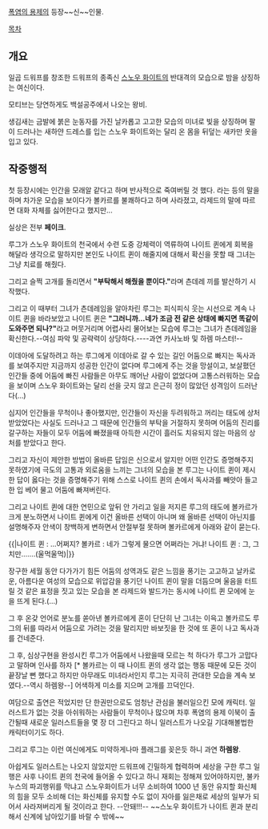 [[폭염의 용제]]의 등장~~신~~인물.

[[목차]]
== 개요 ==
일곱 드워프를 창조한 드워프의 종족신 [[스노우 화이트]]의 반대격의 모습으로 밤을 상징하는 여신이다.

모티브는 당연하게도 백설공주에서 나오는 왕비.

생김새는 금발에 붉은 눈동자를 가진 날카롭고 고고한 모습의 미녀로 빛을 상징하며 팔이 드러나는 새하얀 드레스를 입는 스노우 화이트와는 달리 온 몸을 뒤덮는 새카만 옷을 입고 있다.

== 작중행적 ==

첫 등장시에는 인간을 모래알 같다고 하며 반사적으로 죽여버릴 것 했다. 라는 등의 말을 하며 차가운 모습을 보이다가 볼카르를 불쾌하다고 하며 사라졌고, 라제드의 말에 따르면 대화 자체를 싫어한다고 했지만...

실상은 전부 '''페이크'''.

루그가 스노우 화이트의 천국에서 수련 도중 강체력이 역류하여 나이트 퀸에게 회복을 해달라 생각으로 말하지만 본인도 나이트 퀸이 해줄지에 대해서 확신을 못할 때 그녀는 그냥 치료를 해줬다.

그리고 슬쩍 고개를 돌리면서 '''"부탁해서 해줬을 뿐이다."'''라며 츤데레 끼를 발산하기 시작했다.

그리고 이 때부터 그녀가 츤데레임을 알아차린 루그는 피식피식 웃는 시선으로 계속 나이트 퀸을 바라보았고 나이트 퀸은 '''"그러니까...네가 조금 전 같은 상태에 빠지면 똑같이 도와주면 되나?"'''라고 머뭇거리며 어렵사리 물어보는 모습에 루그는 그녀가 츤데레임을 확신한다.--여심 파악 및 공략력이 상당하다.----과연 카사노바 및 하렘 마스터!--

이데아에 도달하려고 하는 루그에게 이데아로 갈 수 있는 길인 어둠으로 빠지는 독사과를 보여주지만 지금까지 성공한 인간이 없다며 루그에게 주는 것을 망설이고, 보살폈던 인간들 중에 어둠에 빠진 사람들은 아무도 깨어난 사람이 없었다며 고통스러워하는 모습을 보이며 스노우 화이트와는 달리 선을 긋지 않고 은근히 정이 많았던 성격임이 드러난다(...)

심지어 인간들을 무척이나 좋아했지만, 인간들이 자신을 두려워하고 꺼리는 태도에 상처받았었다는 사실도 드러나고 그 때문에 인간들의 부탁을 거절하지 못하며 어둠의 진리를 갈구하는 자들이 모두 어둠에 빠졌을때 아득한 시간이 흘러도 치유되지 않는 마음의 상처를 받았다고 한다.

그리고 자신이 제안한 방법이 올바른 답임은 신으로서 알지만 어떤 인간도 증명해주지 못하였기에 극도의 고통과 외로움을 느끼는 그녀의 모습을 본 루그는 나이트 퀸이 제시한 답이 옳다는 것을 증명해주기 위해 스스로 나이트 퀸의 손에서 독사과를 빼앗아 들고 한 입 베어 물고 어둠에 빠져버린다.

그리고 나이트 퀸에 대한 연민으로 앞뒤 안 가리고 일을 저지른 루그의 태도에 볼카르가 크게 분노하면서 나이트 퀸에게 이건 올바른 선택이 아니며 왜 올바른 선택이 아닌지를 설명해주자 안색이 창백하게 변하면서 안절부절 못하며 볼카르에게 아래와 같이 묻는다.

{{|나이트 퀸 : …어쩌지?
볼카르 : 네가 그렇게 물으면 어쩌라는 거냐!
나이트 퀸 : 그, 그치만…….(울먹울먹)|}}

장구한 세월 동안 다가가기 힘든 어둠의 성역과도 같은 느낌을 풍기는 고고하고 날카로운, 아름다운 여성의 모습으로 위압감을 풍기던 나이트 퀸이 말을 더듬으며 울음을 터트릴 것 같은 표정을 짓고 있는 모습을 본 라제드와 발드가는 동시에 나이트 퀸 모에에 눈을 뜨게 된다.(…)

그 후 온갖 언어로 분노를 쏟아낸 볼카르에게 혼이 단단히 난 그녀는 이윽고 볼카르도 루그의 뒤를 따라서 어둠으로 가려는 것을 말리지만 바보짓을 한 것에 또 혼이 나고 독사과를 건네준다.

그 후, 심상구현을 완성시킨 루그가 어둠에서 나왔을때 모르는 척 하다가 루그가 고맙다고 말하며 인사를 하자 [* 볼카르는 이 때 나이트 퀸의 생각 없는 행동 때문에 모든 것이 끝장날 뻔 했다고 하지만 아무래도 미녀라서인지 루그는 지극히 관대한 모습을 계속 보였다.--역시 하렘왕--] 어색하게 미소를 지으며 고개를 끄덕인다.

여담으로 출연은 적었지만 단 한권만으로도 엄청난 관심을 불러일으킨 모에 캐릭터. 일러스트가 없는 것을 아쉬워하는 사람들이 무척이나 많으며 차후 폭염의 용제 이북이 출간될때 새로운 일러스트들을 몇 장 더 그린다고 하니 일러스트가 나오길 기대해볼법한 캐릭터이기도 하다.

그리고 루그는 이런 여신에게도 미약하게나마 플래그를 꽂은듯 하니 과연 '''하렘왕'''.

아쉽게도 일러스트는 나오지 않았지만 드워프에 긴밀하게 협력하며 세상을 구한 루그 일행은 사후 나이트 퀸의 천국에 들어올 수 있다고 하니 재회는 정해져 있어야하지만, 불카누스의 파괴행위를 막냐고 스노우화이트가 너무 소비하여 1000 년 동안 유지할 화신체의 힘을 모두 소비해 더는 화신체를 유지할 수도 없이 자아를 잃은채로 세상의 일부가 되어서 사라져버리게 될 것이라고 한다. --안돼!!!-- ~~스노우 화이트가 나이트 퀸과 분리해서 신계에 남아있기를 바랄 수 밖에~~
